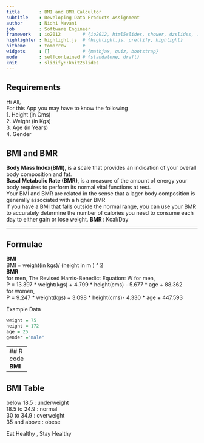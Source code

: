 ```yaml
---
title       : BMI and BMR Calcultor
subtitle    : Developing Data Products Assignment
author      : Nidhi Mavani  
job         : Software Engineer
framework   : io2012        # {io2012, html5slides, shower, dzslides, ...}
highlighter : highlight.js  # {highlight.js, prettify, highlight}
hitheme     : tomorrow      # 
widgets     : []            # {mathjax, quiz, bootstrap}
mode        : selfcontained # {standalone, draft}
knit        : slidify::knit2slides
---
```




## Requirements

Hi All,  
For this App you may have to know the following     
1. Height (in Cms)  
2. Weight (in Kgs)  
3. Age (in Years)  
4. Gender  

## BMI and BMR  
<b>Body Mass Index(BMI)</b>, is a scale that provides an indication of your overall body composition and fat.   
<b>Basal Metabolic Rate (BMR)</b>, is a measure of the amount of energy your body requires to perform its normal vital functions at rest.  
Your BMI and BMR are related in the sense that a lager body composition is generally associated with a higher BMR  
If you have a BMI that falls outside the normal range, you can use your BMR to accurately determine the number of calories you need to consume each day to either gain or lose weight.
<b> BMR </b> : Kcal/Day 

---
    
## Formulae    

<b> BMI </b>  
BMI = weight(in kgs)/ (height in m ) ^ 2  
<b> BMR </b>   
for men, 
The Revised Harris-Benedict Equation:
W
for men,  
P = 13.397 * weight(kgs) + 4.799 * height(cms) - 5.677 * age + 88.362  
for women,    
P = 9.247 * weight(kgs) + 3.098 * height(cms)- 4.330 * age + 447.593   

Example Data  
```r
weight = 75
height = 172
age = 25
gender ="male"
```

---    
## R code 
<b> BMI </b>    
```r
bmi<-function(weight,height){weight/((height/100)^2)}
bmi(weight,height)
```
<b> BMR </b>  
```r
bmrMale<-function(weight,height,age){
  13.397*weight + 4.799*height - 5.677*age + 88.362 }
bmrFemale<-function(weight,height,age){
  9.247*weight+ 3.098*height- 4.330*age + 447.593 }
bmrMale(weight,height,age)
```

---
    
## BMI Table
below 18.5   : underweight  
18.5 to 24.9 : normal  
30 to 34.9   : overweight  
35 and above : obese


Eat Healthy , Stay Healthy   

